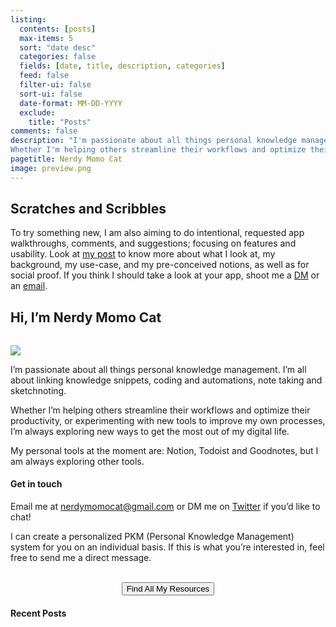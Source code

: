 ```yaml
---
listing:
  contents: [posts]
  max-items: 5
  sort: "date desc"
  categories: false
  fields: [date, title, description, categories]
  feed: false
  filter-ui: false
  sort-ui: false
  date-format: MM-DD-YYYY
  exclude:
    title: "Posts"
comments: false
description: "I'm passionate about all things personal knowledge management. I'm all about linking knowledge snippets, coding and automations, note taking and sketchnoting.
Whether I'm helping others streamline their workflows and optimize their productivity, or experimenting with new tools to improve my own processes, I'm always exploring new ways to get the most out of my digital life. My personal tools at the moment are: Notion, Todoist and Goodnotes, but I am always exploring other tools."
pagetitle: Nerdy Momo Cat
image: preview.png
---
```


::: {.callout-note appearance="simple"}
## Scratches and Scribbles 
To try something new, I am also aiming to do intentional, requested app walkthroughs, comments, and suggestions; focusing on features and usability. Look at [my post](posts/scratches_and_scribbles.qmd) to know more about what I look at, my background, my use-case, and my pre-conceived notions, as well as for social proof. If you think I should take a look at your app, shoot me a [DM](https://twitter.com/nerdymomocat) or an [email](mailto:nerdymomocat@gmail.com).
:::

<h2 style="margin-bottom: 2rem !important" class="no-anchor">

Hi, I'm Nerdy Momo Cat

</h2>

::: me
![](images/me.png)
:::

I'm passionate about all things personal knowledge management. I'm all about linking knowledge snippets, coding and automations, note taking and sketchnoting.

Whether I'm helping others streamline their workflows and optimize their productivity, or experimenting with new tools to improve my own processes, I'm always exploring new ways to get the most out of my digital life.

My personal tools at the moment are: Notion, Todoist and Goodnotes, but I am always exploring other tools.

#### Get in touch

Email me at [nerdymomocat\@gmail.com](mailto:nerdymomocat@gmail.com) or DM me on [Twitter](https://twitter.com/nerdymomocat) if you'd like to chat!

I can create a personalized PKM (Personal Knowledge Management) system for you on an individual basis. If this is what you're interested in, feel free to send me a direct message.

```{=html}
</br>
<div style="text-align: center;">
<button class="buttoncta" onclick="window.location.href='/posts/#category=Resources'; return false;">
  Find All My Resources
  <div class="buttoncta__horizontal"></div>
  <div class="buttoncta__vertical"></div>
</button>
</div>
```
#### Recent Posts